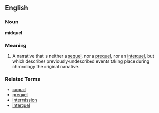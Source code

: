 ==English==

===Noun===
'''midquel'''

===Meaning===
#A narrative that is neither a [[sequel]], nor a [[prequel]], nor an [[interquel]], but which describes previously-undescribed events taking place during chronology the original narrative.

===Related Terms===
*[[sequel]]
*[[prequel]]
*[[intermission]]
*[[interquel]]